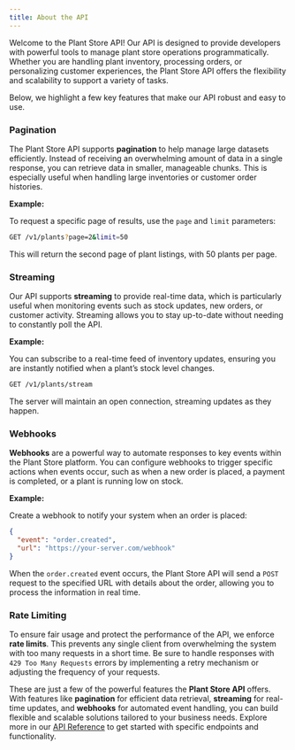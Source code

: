 ```yaml
---
title: About the API
---
```


Welcome to the Plant Store API! Our API is designed to provide developers with powerful tools to manage plant store operations programmatically. Whether you are handling plant inventory, processing orders, or personalizing customer experiences, the Plant Store API offers the flexibility and scalability to support a variety of tasks.

Below, we highlight a few key features that make our API robust and easy to use.

### Pagination

The Plant Store API supports **pagination** to help manage large datasets efficiently. Instead of receiving an overwhelming amount of data in a single response, you can retrieve data in smaller, manageable chunks. This is especially useful when handling large inventories or customer order histories.

**Example:**

To request a specific page of results, use the `page` and `limit` parameters:

```bash
GET /v1/plants?page=2&limit=50
```

This will return the second page of plant listings, with 50 plants per page.

### Streaming

Our API supports **streaming** to provide real-time data, which is particularly useful when monitoring events such as stock updates, new orders, or customer activity. Streaming allows you to stay up-to-date without needing to constantly poll the API.

**Example:**

You can subscribe to a real-time feed of inventory updates, ensuring you are instantly notified when a plant’s stock level changes.

```bash
GET /v1/plants/stream
```

The server will maintain an open connection, streaming updates as they happen.

### Webhooks

**Webhooks** are a powerful way to automate responses to key events within the Plant Store platform. You can configure webhooks to trigger specific actions when events occur, such as when a new order is placed, a payment is completed, or a plant is running low on stock.

**Example:**

Create a webhook to notify your system when an order is placed:

```json
{
  "event": "order.created",
  "url": "https://your-server.com/webhook"
}
```

When the `order.created` event occurs, the Plant Store API will send a `POST` request to the specified URL with details about the order, allowing you to process the information in real time.

### Rate Limiting

To ensure fair usage and protect the performance of the API, we enforce **rate limits**. This prevents any single client from overwhelming the system with too many requests in a short time. Be sure to handle responses with `429 Too Many Requests` errors by implementing a retry mechanism or adjusting the frequency of your requests.


These are just a few of the powerful features the **Plant Store API** offers. With features like **pagination** for efficient data retrieval, **streaming** for real-time updates, and **webhooks** for automated event handling, you can build flexible and scalable solutions tailored to your business needs. Explore more in our [API Reference](/reference/endpoints) to get started with specific endpoints and functionality.